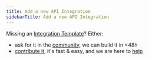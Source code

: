 ```yaml
---
title: Add a new API Integration
sidebarTitle: Add a new API Integration
---
```


Missing an [Integration Template](/core-concepts#integration-templates)? Either:

-   ask for it in the [community](https://nango.dev/slack), we can build it in &lt;48h
-   [contribute it](/contribute), it's fast & easy, and we are here to [help](https://nango.dev/slack)
